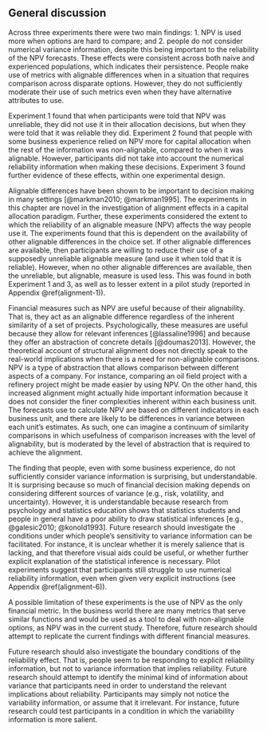 ## General discussion

Across three experiments there were two main findings: 1. NPV is used more when
options are hard to compare; and 2. people do not consider numerical variance
information, despite this being important to the reliability of the NPV
forecasts. These effects were consistent across both naive and experienced
populations, which indicates their persistence. People make use of metrics with
alignable differences when in a situation that requires comparison across
disparate options. However, they do not sufficiently moderate their use of such
metrics even when they have alternative attributes to use.

Experiment 1 found that when participants were told that NPV was unreliable,
they did not use it in their allocation decisions, but when they were told that
it was reliable they did. Experiment 2 found that people with some business
experience relied on NPV more for capital allocation when the rest of the
information was non-alignable, compared to when it was alignable. However,
participants did not take into account the numerical reliability information
when making these decisions. Experiment 3 found further evidence of these
effects, within one experimental design.

Alignable differences have been shown to be important to decision making in many
settings [@markman2010; @markman1995]. The experiments in this chapter are novel
in the investigation of alignment effects in a capital allocation paradigm.
Further, these experiments considered the extent to which the reliability of an
alignable measure (NPV) affects the way people use it. The experiments found
that this is dependent on the availability of other alignable differences in the
choice set. If other alignable differences are available, then participants are
willing to reduce their use of a supposedly unreliable alignable measure (and
use it when told that it is reliable). However, when no other alignable
differences are available, then the unreliable, but alignable, measure is used
less. This was found in both Experiment 1 and 3, as well as to lesser extent in
a pilot study (reported in Appendix \@ref(alignment-1)).

Financial measures such as NPV are useful because of their alignability. That
is, they act as an alignable difference regardless of the inherent similarity of
a set of projects. Psychologically, these measures are useful because they allow
for relevant inferences [@lassaline1996] and because they offer an abstraction
of concrete details [@doumas2013]. However, the theoretical account of
structural alignment does not directly speak to the real-world implications when
there is a need for non-alignable comparisons. NPV is a type of abstraction that
allows comparison between different aspects of a company. For instance,
comparing an oil field project with a refinery project might be made easier by
using NPV. On the other hand, this increased alignment might actually hide
important information because it does not consider the finer complexities
inherent within each business unit. The forecasts use to calculate NPV are based
on different indicators in each business unit, and there are likely to be
differences in variance between each unit's estimates. As such, one can imagine
a continuum of similarity comparisons in which usefulness of comparison
increases with the level of alignability, but is moderated by the level of
abstraction that is required to achieve the alignment.

The finding that people, even with some business experience, do not sufficiently
consider variance information is surprising, but understandable. It is
surprising because so much of financial decision making depends on considering
different sources of variance (e.g., risk, volatility, and uncertainty).
However, it is understandable because research from psychology and statistics
education shows that statistics students and people in general have a poor
ability to draw statistical inferences [e.g., @galesic2010; @konold1993]. Future
research should investigate the conditions under which people’s sensitivity to
variance information can be facilitated. For instance, it is unclear whether it
is merely salience that is lacking, and that therefore visual aids could be
useful, or whether further explicit explanation of the statistical inference is
necessary. Pilot experiments suggest that participants still struggle to use
numerical reliability information, even when given very explicit instructions
(see Appendix \@ref(alignment-6)).

A possible limitation of these experiments is the use of NPV as the only
financial metric. In the business world there are many metrics that serve
similar functions and would be used as a tool to deal with non-alignable
options, as NPV was in the current study. Therefore, future research should
attempt to replicate the current findings with different financial measures.

Future research should also investigate the boundary conditions of the
reliability effect. That is, people seem to be responding to explicit
reliability information, but not to variance information that implies
reliability. Future research should attempt to identify the minimal kind of
information about variance that participants need in order to understand the
relevant implications about reliability. Participants may simply not notice the
variability information, or assume that it irrelevant. For instance, future
research could test participants in a condition in which the variability
information is more salient.

\newpage

\printbibliography[segment=\therefsegment,heading=subbibintoc]
